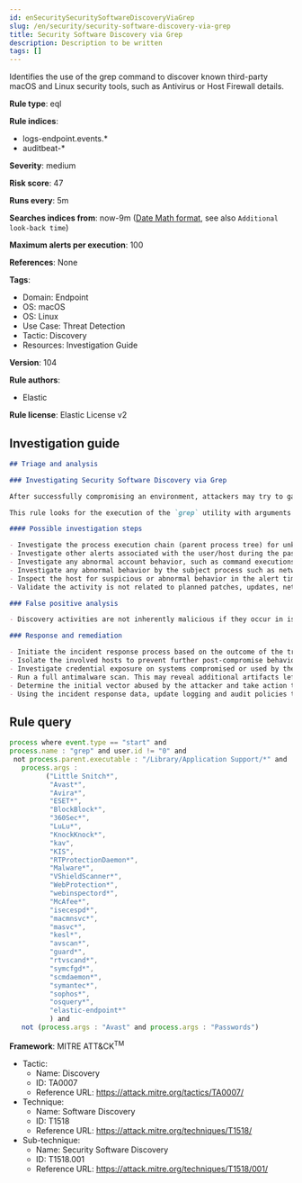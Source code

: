 ```yaml
---
id: enSecuritySecuritySoftwareDiscoveryViaGrep
slug: /en/security/security-software-discovery-via-grep
title: Security Software Discovery via Grep
description: Description to be written
tags: []
---
```


<div id="security-software-discovery-via-grep"></div>

Identifies the use of the grep command to discover known third-party macOS and Linux security tools, such as Antivirus or Host Firewall details.

**Rule type**: eql

**Rule indices**: 

* logs-endpoint.events.*
* auditbeat-*

**Severity**: medium

**Risk score**: 47

**Runs every**: 5m

**Searches indices from**: now-9m ([Date Math format](((ref))/common-options.html#date-math), see also <DocLink id="enSecurityRulesUiCreate" section="set-the-rules-schedule">`Additional look-back time`</DocLink>)

**Maximum alerts per execution**: 100

**References**: None

**Tags**: 

* Domain: Endpoint
* OS: macOS
* OS: Linux
* Use Case: Threat Detection
* Tactic: Discovery
* Resources: Investigation Guide

**Version**: 104

**Rule authors**: 

* Elastic

**Rule license**: Elastic License v2

## Investigation guide

```markdown
## Triage and analysis

### Investigating Security Software Discovery via Grep

After successfully compromising an environment, attackers may try to gain situational awareness to plan their next steps. This can happen by running commands to enumerate network resources, users, connections, files, and installed security software.

This rule looks for the execution of the `grep` utility with arguments compatible to the enumeration of the security software installed on the host. Attackers can use this information to decide whether or not to infect a system, disable protections, use bypasses, etc.

#### Possible investigation steps

- Investigate the process execution chain (parent process tree) for unknown processes. Examine their executable files for prevalence and whether they are located in expected locations.
- Investigate other alerts associated with the user/host during the past 48 hours.
- Investigate any abnormal account behavior, such as command executions, file creations or modifications, and network connections.
- Investigate any abnormal behavior by the subject process such as network connections, file modifications, and any spawned child processes.
- Inspect the host for suspicious or abnormal behavior in the alert timeframe.
- Validate the activity is not related to planned patches, updates, network administrator activity, or legitimate software installations.

### False positive analysis

- Discovery activities are not inherently malicious if they occur in isolation. As long as the analyst did not identify suspicious activity related to the user or host, such alerts can be dismissed.

### Response and remediation

- Initiate the incident response process based on the outcome of the triage.
- Isolate the involved hosts to prevent further post-compromise behavior.
- Investigate credential exposure on systems compromised or used by the attacker to ensure all compromised accounts are identified. Reset passwords for these accounts and other potentially compromised credentials, such as email, business systems, and web services.
- Run a full antimalware scan. This may reveal additional artifacts left in the system, persistence mechanisms, and malware components.
- Determine the initial vector abused by the attacker and take action to prevent reinfection via the same vector.
- Using the incident response data, update logging and audit policies to improve the mean time to detect (MTTD) and the mean time to respond (MTTR).
```

## Rule query

```js
process where event.type == "start" and
process.name : "grep" and user.id != "0" and
 not process.parent.executable : "/Library/Application Support/*" and
   process.args :
         ("Little Snitch*",
          "Avast*",
          "Avira*",
          "ESET*",
          "BlockBlock*",
          "360Sec*",
          "LuLu*",
          "KnockKnock*",
          "kav",
          "KIS",
          "RTProtectionDaemon*",
          "Malware*",
          "VShieldScanner*",
          "WebProtection*",
          "webinspectord*",
          "McAfee*",
          "isecespd*",
          "macmnsvc*",
          "masvc*",
          "kesl*",
          "avscan*",
          "guard*",
          "rtvscand*",
          "symcfgd*",
          "scmdaemon*",
          "symantec*",
          "sophos*",
          "osquery*",
          "elastic-endpoint*"
          ) and
   not (process.args : "Avast" and process.args : "Passwords")

```

**Framework**: MITRE ATT&CK<sup>TM</sup>

* Tactic:
    * Name: Discovery
    * ID: TA0007
    * Reference URL: https://attack.mitre.org/tactics/TA0007/
* Technique:
    * Name: Software Discovery
    * ID: T1518
    * Reference URL: https://attack.mitre.org/techniques/T1518/
* Sub-technique:
    * Name: Security Software Discovery
    * ID: T1518.001
    * Reference URL: https://attack.mitre.org/techniques/T1518/001/


